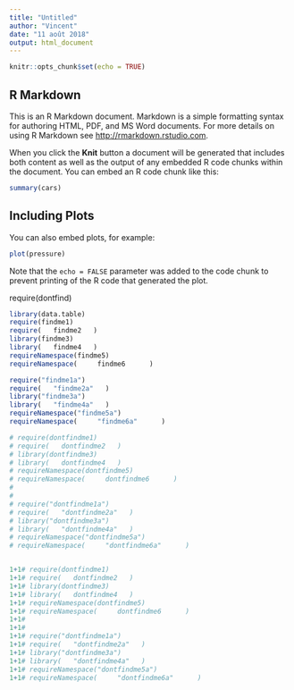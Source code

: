 ---
title: "Untitled"
author: "Vincent"
date: "11 août 2018"
output: html_document
---

```{r setup, include=FALSE}
knitr::opts_chunk$set(echo = TRUE)
```

## R Markdown

This is an R Markdown document. Markdown is a simple formatting syntax for authoring HTML, PDF, and MS Word documents. For more details on using R Markdown see <http://rmarkdown.rstudio.com>.

When you click the **Knit** button a document will be generated that includes both content as well as the output of any embedded R code chunks within the document. You can embed an R code chunk like this:

```{r cars}
summary(cars)
```

## Including Plots

You can also embed plots, for example:

```{r pressure, echo=FALSE}
plot(pressure)
```

Note that the `echo = FALSE` parameter was added to the code chunk to prevent printing of the R code that generated the plot.

require(dontfind)

```{r}
library(data.table)
require(findme1)
require(   findme2   )
library(findme3)
library(   findme4   )
requireNamespace(findme5)
requireNamespace(     findme6      )
```


```{r}
require("findme1a")
require(   "findme2a"   )
library("findme3a")
library(   "findme4a"   )
requireNamespace("findme5a")
requireNamespace(     "findme6a"      )

# require(dontfindme1)
# require(   dontfindme2   )
# library(dontfindme3)
# library(   dontfindme4   )
# requireNamespace(dontfindme5)
# requireNamespace(     dontfindme6      )
#
#
# require("dontfindme1a")
# require(   "dontfindme2a"   )
# library("dontfindme3a")
# library(   "dontfindme4a"   )
# requireNamespace("dontfindme5a")
# requireNamespace(     "dontfindme6a"      )


1+1# require(dontfindme1)
1+1# require(   dontfindme2   )
1+1# library(dontfindme3)
1+1# library(   dontfindme4   )
1+1# requireNamespace(dontfindme5)
1+1# requireNamespace(     dontfindme6      )
1+1#
1+1#
1+1# require("dontfindme1a")
1+1# require(   "dontfindme2a"   )
1+1# library("dontfindme3a")
1+1# library(   "dontfindme4a"   )
1+1# requireNamespace("dontfindme5a")
1+1# requireNamespace(     "dontfindme6a"      )

```

